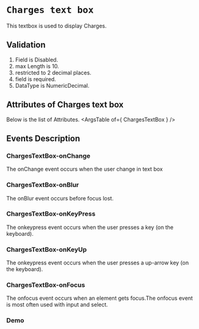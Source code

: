 <!-- Custom-MDX-Documentation.mdx -->

# `Charges text box`
This textbox is used to display Charges.
 

## Validation 
1. Field is Disabled.
2. max Length is 10.
3. restricted to 2 decimal places.
4. field is required.
5. DataType is NumericDecimal.


## Attributes of Charges text box
Below is the list of Attributes.
<ArgsTable of={ ChargesTextBox } /> 

## Events Description

### ChargesTextBox-onChange

The onChange event occurs when the user change in text box

### ChargesTextBox-onBlur

The onBlur event occurs before focus lost.

### ChargesTextBox-onKeyPress

The onkeypress event occurs when the user presses a key (on the keyboard).

### ChargesTextBox-onKeyUp

The onkeypress event occurs when the user presses a up-arrow key (on the keyboard).

### ChargesTextBox-onFocus

The onfocus event occurs when an element gets focus.The onfocus event is most often used with input and select.
### Demo

<Canvas>
<Story id="chargestextbox--primary" />
</Canvas>

 
